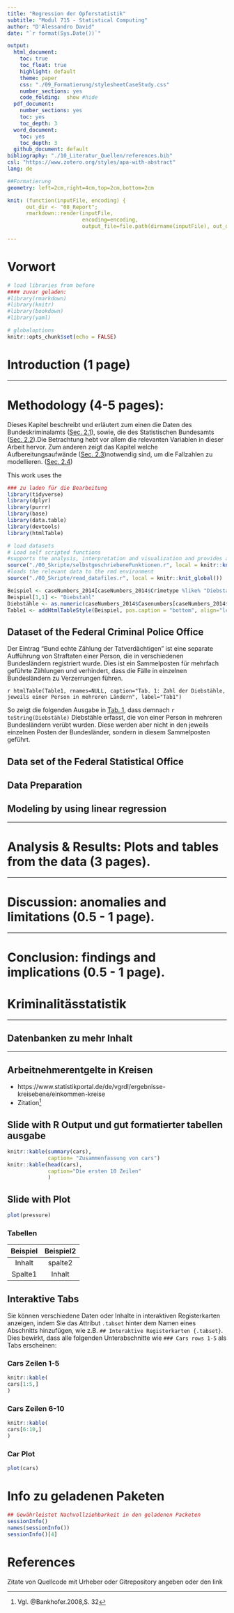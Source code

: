 ```yaml
---
title: "Regression der Opferstatistik"
subtitle: "Modul 715 - Statistical Computing"
author: "D'Alessandro David"
date: "`r format(Sys.Date())`"

output:  
  html_document:
    toc: true
    toc_float: true
    highlight: default 
    theme: paper
    css: "./09_Formatierung/stylesheetCaseStudy.css"
    number_sections: yes
    code_folding:  show #hide
  pdf_document:
    number_sections: yes
    toc: yes
    toc_depth: 3
  word_document:
    toc: yes
    toc_depth: 3
  github_document: default
bibliography: "./10_Literatur_Quellen/references.bib"
csl: "https://www.zotero.org/styles/apa-with-abstract"
lang: de

##Formatierung
geometry: left=2cm,right=4cm,top=2cm,bottom=2cm

knit: (function(inputFile, encoding) {
      out_dir <- "08_Report";
      rmarkdown::render(inputFile,
                        encoding=encoding, 
                        output_file=file.path(dirname(inputFile), out_dir, 'M715_Hausarbeit_Dalessandro_David_400324571.html')) })

---
```

# Vorwort {.unnumbered}
```r
# load libraries from before
#### zuvor geladen:
#library(rmarkdown)
#library(knitr)
#library(bookdown)
#library(yaml)

# globaloptions
knitr::opts_chunk$set(echo = FALSE)

```
<!-- ohne Nummerierung   -->

# Introduction (1 page) {#Chapter1}
***
#	Methodology (4-5 pages): {#Chapter2}
Dieses Kapitel beschreibt und erläutert zum einen die Daten des Bundeskriminalamts ([Sec. 2.1][Dataset of the Federal Criminal Police Office]), sowie, die des Statistischen Bundesamts ([Sec. 2.2][Data set of the Federal Statistical Office]).Die Betrachtung hebt vor allem die relevanten Variablen in dieser Arbeit hervor. Zum anderen zeigt das Kapitel welche Aufbereitungsaufwände ([Sec. 2.3][Data Preparation])notwendig sind, um die Fallzahlen zu modellieren. ([Sec. 2.4][Modeling by using linear regression])

This work uses the 
```r
### zu laden für die Bearbeitung
library(tidyverse)
library(dplyr)
library(purrr)
library(base)
library(data.table)
library(devtools)
library(htmlTable)

# load datasets
# Load self scripted functions
#supports the analysis, interpretation and visualization and provides a better understanding of what a function/section do.
source("./00_Skripte/selbstgeschriebeneFunktionen.r", local = knitr::knit_global()) 
#loads the relevant data to the rmd environment
source("./00_Skripte/read_datafiles.r", local = knitr::knit_global())

Beispiel <- caseNumbers_2014[caseNumbers_2014$Crimetype %like% "Diebstahl unter " & caseNumbers_2014$FederalState %like% "echte",]
Beispiel[1,1] <- "Diebstahl"
Diebstähle <- as.numeric(caseNumbers_2014$Casenumbers[caseNumbers_2014$Crimetype %like% "Diebstahl unter" & caseNumbers_2014$FederalState %like% "echte"])
Table1 <- addHtmlTableStyle(Beispiel, pos.caption = "bottom", align="lcr",align.header = "lcr")
```
##	Dataset of the Federal Criminal Police Office

Der Eintrag "Bund echte Zählung der Tatverdächtigen" ist eine separate Aufführung von Straftaten einer Person, die in verschiedenen Bundesländern registriert wurde. Dies ist ein Sammelposten für mehrfach geführte Zählungen und verhindert, dass die Fälle in einzelnen Bundesländern zu Verzerrungen führen.\newline

`r htmlTable(Table1, rnames=NULL, caption="Tab. 1: Zahl der Diebstähle, jeweils einer Person in mehreren Ländern", label="Tab1")` \newline 
 
So zeigt die folgenden Ausgabe in [Tab. 1](#Tab1), dass demnach `r toString(Diebstähle)` Diebstähle erfasst, die von einer Person in mehreren Bundesländern verübt wurden. Diese werden aber nicht in den jeweils einzelnen Posten der Bundesländer, sondern in diesem Sammelposten geführt.

##	Data set of the Federal Statistical Office
##	Data Preparation
##	Modeling by using linear regression
***
#	Analysis & Results: Plots and tables from the data (3 pages).

***
#	Discussion: anomalies and limitations (0.5 - 1 page).
***
#	Conclusion: findings and implications (0.5 - 1 page).

# Kriminalitässtatistik 

***

## Datenbanken zu mehr Inhalt 

***
## Arbeitnehmerentgelte in Kreisen
- https://www.statistikportal.de/de/vgrdl/ergebnisse-kreisebene/einkommen-kreise
- Zitation^[Vgl. @Bankhofer.2008,S. 32]


## Slide with R Output und gut formatierter tabellen ausgabe

```r
knitr::kable(summary(cars),
             caption= "Zusammenfassung von cars")
knitr::kable(head(cars),
             caption="Die ersten 10 Zeilen"
             )

```

## Slide with Plot 

```r
plot(pressure)
```


### Tabellen
Beispiel | Beispiel2
:---------:|:---------:
Inhalt | spalte2
Spalte1| Inhalt

## Interaktive Tabs {.tabset}

Sie können verschiedene Daten oder Inhalte in interaktiven Registerkarten anzeigen, indem Sie das Attribut ```.tabset``` hinter dem Namen eines Abschnitts hinzufügen, wie z.B. ```## Interaktive Registerkarten {.tabset}```. Dies bewirkt, dass alle folgenden Unterabschnitte wie ```### Cars rows 1-5``` als Tabs erscheinen:

### Cars Zeilen 1-5 {-}

```r
knitr::kable(
cars[1:5,]
)
```

###  Cars Zeilen 6-10 {-}

```r
knitr::kable(
cars[6:10,]
)
```

### Car Plot {-}
```r
plot(cars)
```

# Info zu geladenen Paketen
```r
## Gewährleistet Nachvollziehbarkeit in den geladenen Packeten
sessionInfo()
names(sessionInfo())
sessionInfo()[4]

```

# References
Zitate von Quellcode mit Urheber oder Gitrepository angeben oder den link